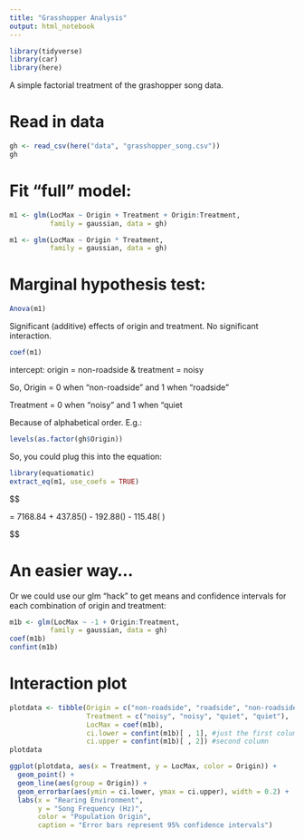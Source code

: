 ```yaml
---
title: "Grasshopper Analysis"
output: html_notebook
---
```


```r
library(tidyverse)
library(car)
library(here)
```

A simple factorial treatment of the grashopper song data.

# Read in data

```r
gh <- read_csv(here("data", "grasshopper_song.csv"))
gh
```

# Fit "full" model:

```r
m1 <- glm(LocMax ~ Origin + Treatment + Origin:Treatment, 
          family = gaussian, data = gh)

m1 <- glm(LocMax ~ Origin * Treatment, 
          family = gaussian, data = gh)
```

# Marginal hypothesis test:

```r
Anova(m1)
```

Significant (additive) effects of origin and treatment.  No significant interaction.

```r
coef(m1)
```

intercept: origin = non-roadside & treatment = noisy

So, Origin = 0 when "non-roadside" and 1 when "roadside"

Treatment = 0 when "noisy" and 1 when "quiet

Because of alphabetical order.  E.g.:

```r
levels(as.factor(gh$Origin))
```

So, you could plug this into the equation:

```r
library(equatiomatic)
extract_eq(m1, use_coefs = TRUE)
```

$$

\text{LocMax} = 7168.84 + 437.85(\text{Origin}) - 192.88(\text{Treatment}) - 115.48(\text{Origin} \times \text{Treatment})

$$

# An easier way...

Or we could use our glm "hack" to get means and confidence intervals for each combination of origin and treatment:

```r
m1b <- glm(LocMax ~ -1 + Origin:Treatment, 
          family = gaussian, data = gh)
coef(m1b)
confint(m1b)
```

# Interaction plot

```r
plotdata <- tibble(Origin = c("non-roadside", "roadside", "non-roadside", "roadside"),
                   Treatment = c("noisy", "noisy", "quiet", "quiet"),
                   LocMax = coef(m1b),
                   ci.lower = confint(m1b)[ , 1], #just the first column from confint()
                   ci.upper = confint(m1b)[ , 2]) #second column
plotdata
```

```r
ggplot(plotdata, aes(x = Treatment, y = LocMax, color = Origin)) +
  geom_point() +
  geom_line(aes(group = Origin)) +
  geom_errorbar(aes(ymin = ci.lower, ymax = ci.upper), width = 0.2) +
  labs(x = "Rearing Environment",
       y = "Song Frequency (Hz)",
       color = "Population Origin",
       caption = "Error bars represent 95% confidence intervals")

```


